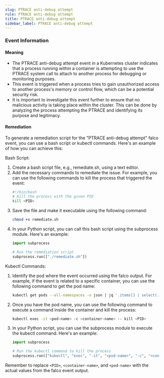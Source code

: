 ```yaml
--- 
slug: PTRACE anti-debug attempt
rule: PTRACE anti-debug attempt
title: PTRACE anti-debug attempt
sidebar_label: PTRACE anti-debug attempt
---
```

                   

### Event Information

#### Meaning

- The PTRACE anti-debug attempt event in a Kubernetes cluster indicates that a process running within a container is attempting to use the PTRACE system call to attach to another process for debugging or monitoring purposes.
- This event is triggered when a process tries to gain unauthorized access to another process's memory or control flow, which can be a potential security risk.
- It is important to investigate this event further to ensure that no malicious activity is taking place within the cluster. This can be done by analyzing the process attempting the PTRACE and identifying its purpose and legitimacy.

#### Remediation

To generate a remediation script for the "PTRACE anti-debug attempt" falco event, you can use a bash script or kubectl commands. Here's an example of how you can achieve this:

Bash Script:
1. Create a bash script file, e.g., remediate.sh, using a text editor.
2. Add the necessary commands to remediate the issue. For example, you can use the following commands to kill the process that triggered the event:
   ```bash
   #!/bin/bash
   # Kill the process with the given PID
   kill <PID>
   ```
3. Save the file and make it executable using the following command:
   ```bash
   chmod +x remediate.sh
   ```
4. In your Python script, you can call this bash script using the subprocess module. Here's an example:
   ```python
   import subprocess

   # Run the remediation script
   subprocess.run(["./remediate.sh"])
   ```

Kubectl Commands:
1. Identify the pod where the event occurred using the falco output. For example, if the event is related to a specific container, you can use the following command to get the pod name:
   ```bash
   kubectl get pods --all-namespaces -o json | jq '.items[] | select(.spec.containers[].name=="<container-name>") | .metadata.name'
   ```
2. Once you have the pod name, you can use the following command to execute a command inside the container and kill the process:
   ```bash
   kubectl exec -it <pod-name> -c <container-name> -- kill <PID>
   ```
3. In your Python script, you can use the subprocess module to execute the kubectl command. Here's an example:
   ```python
   import subprocess

   # Run the kubectl command to kill the process
   subprocess.run(["kubectl", "exec", "-it", "<pod-name>", "-c", "<container-name>", "--", "kill", "<PID>"])
   ```

Remember to replace `<PID>`, `<container-name>`, and `<pod-name>` with the actual values from the falco event output.

 
